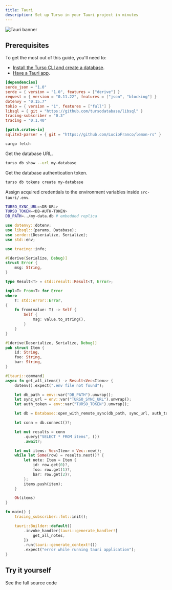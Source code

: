 ```yaml
---
title: Tauri
description: Set up Turso in your Tauri project in minutes
---
```


![Tauri banner](/images/guides/tauri-banner.png)

## Prerequisites

To get the most out of this guide, you'll need to:

- [Install the Turso CLI and create a database].
- [Have a Tauri app].

<Steps>

<Step title="Add the following dependencies to the Tauri project's dependencies">

```toml src-tauri/Cargo.toml
[dependencies]
serde_json = "1.0"
serde = { version = "1.0", features = ["derive"] }
reqwest = { version = "0.11.22", features = ["json", "blocking"] }
dotenvy = "0.15.7"
tokio = { version = "1", features = ["full"] }
libsql = { git = "https://github.com/tursodatabase/libsql" }
tracing-subscriber = "0.3"
tracing = "0.1.40"

[patch.crates-io]
sqlite3-parser = { git = "https://github.com/LucioFranco/lemon-rs" }
```

</Step>

<Step title="Fetch Rust dependencies inside the `src-tauri` directory.">

```bash
cargo fetch
```

</Step>

<Step title="Set up the database credentials.">

Get the database URL.

```bash
turso db show --url my-database
```
Get the database authentication token.

```bash
turso db tokens create my-database
```

Assign acquired credentials to the environment variables inside `src-tauri/.env`.

```bash src-tauri/.env
TURSO_SYNC_URL=<DB-URL>
TURSO_TOKEN=<DB-AUTH-TOKEN>
DB_PATH=../my-data.db # embedded replica
```
</Step>

<Step title="Fetch data from Turso.">

```rust src-tauri/src/main.rs
use dotenvy::dotenv;
use libsql::{params, Database};
use serde::{Deserialize, Serialize};
use std::env;

use tracing::info;

#[derive(Serialize, Debug)]
struct Error {
    msg: String,
}

type Result<T> = std::result::Result<T, Error>;

impl<T> From<T> for Error
where
    T: std::error::Error,
{
    fn from(value: T) -> Self {
        Self {
            msg: value.to_string(),
        }
    }
}

#[derive(Deserialize, Serialize, Debug)]
pub struct Item {
    id: String,
    foo: String,
    bar: String,
}

#[tauri::command]
async fn get_all_items() -> Result<Vec<Item>> {
    dotenv().expect(".env file not found");

    let db_path = env::var("DB_PATH").unwrap();
    let sync_url = env::var("TURSO_SYNC_URL").unwrap();
    let auth_token = env::var("TURSO_TOKEN").unwrap();

    let db = Database::open_with_remote_sync(db_path, sync_url, auth_token).await?;

    let conn = db.connect()?;

    let mut results = conn
        .query("SELECT * FROM items", ())
        .await?;

    let mut items: Vec<Item> = Vec::new();
    while let Some(row) = results.next()? {
        let note: Item = Item {
            id: row.get(0)?,
            foo: row.get(1)?,
            bar: row.get(2)?,
        };
        items.push(item);
    }

    Ok(items)
}

fn main() {
    tracing_subscriber::fmt::init();

    tauri::Builder::default()
        .invoke_handler(tauri::generate_handler![
            get_all_notes,
        ])
        .run(tauri::generate_context!())
        .expect("error while running tauri application");
}
```
</Step>

</Steps>

## Try it yourself

<CardGroup cols={2}>
  <Card title="A note-taking desktop application" icon="arrow-up-right-from-square" href="https://github.com/turso-extended/app-turso-notes/tree/master">
    See the full source code
  </Card>
</CardGroup>

[Install the Turso CLI and create a database]: /cli/installation
[Have a Tauri app]: https://tauri.app/v1/guides/getting-started/setup